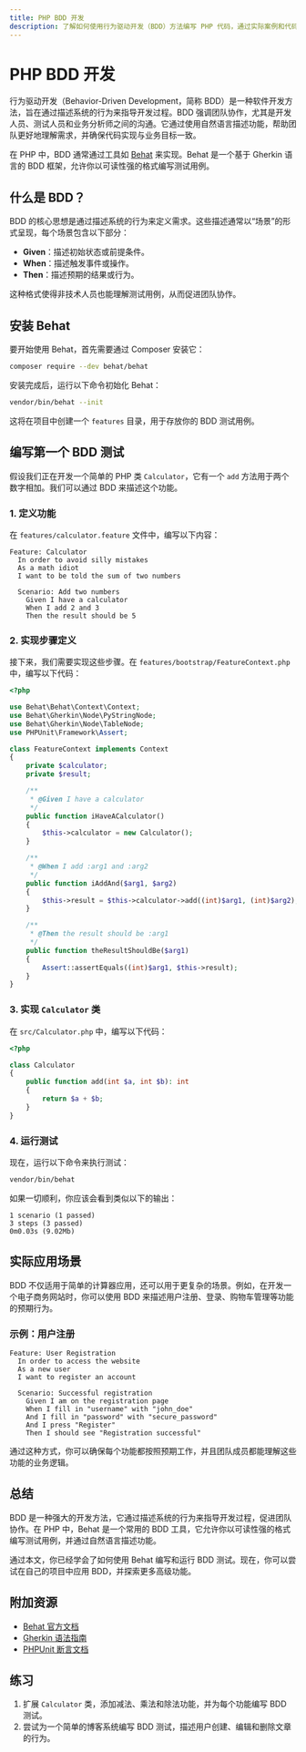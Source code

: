 ```yaml
---
title: PHP BDD 开发
description: 了解如何使用行为驱动开发（BDD）方法编写 PHP 代码，通过实际案例和代码示例掌握 BDD 的核心概念。
---
```


# PHP BDD 开发

行为驱动开发（Behavior-Driven Development，简称 BDD）是一种软件开发方法，旨在通过描述系统的行为来指导开发过程。BDD 强调团队协作，尤其是开发人员、测试人员和业务分析师之间的沟通。它通过使用自然语言描述功能，帮助团队更好地理解需求，并确保代码实现与业务目标一致。

在 PHP 中，BDD 通常通过工具如 [Behat](https://docs.behat.org/en/latest/) 来实现。Behat 是一个基于 Gherkin 语言的 BDD 框架，允许你以可读性强的格式编写测试用例。

## 什么是 BDD？

BDD 的核心思想是通过描述系统的行为来定义需求。这些描述通常以“场景”的形式呈现，每个场景包含以下部分：

- **Given**：描述初始状态或前提条件。
- **When**：描述触发事件或操作。
- **Then**：描述预期的结果或行为。

这种格式使得非技术人员也能理解测试用例，从而促进团队协作。

## 安装 Behat

要开始使用 Behat，首先需要通过 Composer 安装它：

```bash
composer require --dev behat/behat
```

安装完成后，运行以下命令初始化 Behat：

```bash
vendor/bin/behat --init
```

这将在项目中创建一个 `features` 目录，用于存放你的 BDD 测试用例。

## 编写第一个 BDD 测试

假设我们正在开发一个简单的 PHP 类 `Calculator`，它有一个 `add` 方法用于两个数字相加。我们可以通过 BDD 来描述这个功能。

### 1. 定义功能

在 `features/calculator.feature` 文件中，编写以下内容：

```gherkin
Feature: Calculator
  In order to avoid silly mistakes
  As a math idiot
  I want to be told the sum of two numbers

  Scenario: Add two numbers
    Given I have a calculator
    When I add 2 and 3
    Then the result should be 5
```

### 2. 实现步骤定义

接下来，我们需要实现这些步骤。在 `features/bootstrap/FeatureContext.php` 中，编写以下代码：

```php
<?php

use Behat\Behat\Context\Context;
use Behat\Gherkin\Node\PyStringNode;
use Behat\Gherkin\Node\TableNode;
use PHPUnit\Framework\Assert;

class FeatureContext implements Context
{
    private $calculator;
    private $result;

    /**
     * @Given I have a calculator
     */
    public function iHaveACalculator()
    {
        $this->calculator = new Calculator();
    }

    /**
     * @When I add :arg1 and :arg2
     */
    public function iAddAnd($arg1, $arg2)
    {
        $this->result = $this->calculator->add((int)$arg1, (int)$arg2);
    }

    /**
     * @Then the result should be :arg1
     */
    public function theResultShouldBe($arg1)
    {
        Assert::assertEquals((int)$arg1, $this->result);
    }
}
```

### 3. 实现 `Calculator` 类

在 `src/Calculator.php` 中，编写以下代码：

```php
<?php

class Calculator
{
    public function add(int $a, int $b): int
    {
        return $a + $b;
    }
}
```

### 4. 运行测试

现在，运行以下命令来执行测试：

```bash
vendor/bin/behat
```

如果一切顺利，你应该会看到类似以下的输出：

```plaintext
1 scenario (1 passed)
3 steps (3 passed)
0m0.03s (9.02Mb)
```

## 实际应用场景

BDD 不仅适用于简单的计算器应用，还可以用于更复杂的场景。例如，在开发一个电子商务网站时，你可以使用 BDD 来描述用户注册、登录、购物车管理等功能的预期行为。

### 示例：用户注册

```gherkin
Feature: User Registration
  In order to access the website
  As a new user
  I want to register an account

  Scenario: Successful registration
    Given I am on the registration page
    When I fill in "username" with "john_doe"
    And I fill in "password" with "secure_password"
    And I press "Register"
    Then I should see "Registration successful"
```

通过这种方式，你可以确保每个功能都按照预期工作，并且团队成员都能理解这些功能的业务逻辑。

## 总结

BDD 是一种强大的开发方法，它通过描述系统的行为来指导开发过程，促进团队协作。在 PHP 中，Behat 是一个常用的 BDD 工具，它允许你以可读性强的格式编写测试用例，并通过自然语言描述功能。

通过本文，你已经学会了如何使用 Behat 编写和运行 BDD 测试。现在，你可以尝试在自己的项目中应用 BDD，并探索更多高级功能。

## 附加资源

- [Behat 官方文档](https://docs.behat.org/en/latest/)
- [Gherkin 语法指南](https://cucumber.io/docs/gherkin/reference/)
- [PHPUnit 断言文档](https://phpunit.readthedocs.io/en/9.5/assertions.html)

## 练习

1. 扩展 `Calculator` 类，添加减法、乘法和除法功能，并为每个功能编写 BDD 测试。
2. 尝试为一个简单的博客系统编写 BDD 测试，描述用户创建、编辑和删除文章的行为。
